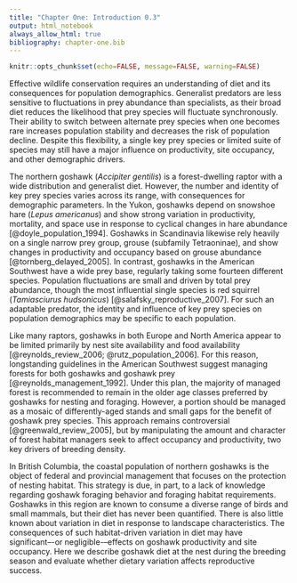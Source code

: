 ```yaml
---
title: "Chapter One: Introduction 0.3"
output: html_notebook
always_allow_html: true
bibliography: chapter-one.bib
---
```


```r
knitr::opts_chunk$set(echo=FALSE, message=FALSE, warning=FALSE)
```

Effective wildlife conservation requires an understanding of diet and its consequences for population demographics. Generalist predators are less sensitive to fluctuations in prey abundance than specialists, as their broad diet reduces the likelihood that prey species will fluctuate synchronously. Their ability to switch between alternate prey species when one becomes rare increases population stability and decreases the risk of population decline. Despite this flexibility, a single key prey species or limited suite of species may still have a major influence on productivity, site occupancy, and other demographic drivers.

The northern goshawk (*Accipiter gentilis*) is a forest-dwelling raptor with a wide distribution and generalist diet. However, the number and identity of key prey species varies across its range, with consequences for demographic parameters. In the Yukon, goshawks depend on snowshoe hare (*Lepus americanus*) and show strong variation in productivity, mortality, and space use in response to cyclical changes in hare abundance [@doyle_population_1994]. Goshawks in Scandinavia <!-- Fennoscandia? --> likewise rely heavily on a single narrow prey group, grouse (subfamily Tetraoninae), and show changes in productivity and occupancy based on grouse abundance [@tornberg_delayed_2005]. In contrast, goshawks in the American Southwest have a wide prey base, regularly taking some fourteen different species. Population fluctuations are small and driven by total prey abundance, though the most influential single species is red squirrel (*Tamiasciurus hudsonicus*) [@salafsky_reproductive_2007]. For such an adaptable predator, the identity and influence of key prey species on population demographics may be specific to each population.

Like many raptors, goshawks in both Europe and North America appear to be limited primarily by nest site availability and food availability [@reynolds_review_2006; @rutz_population_2006]. For this reason, longstanding guidelines in the American Southwest suggest managing forests for both goshawks and goshawk prey [@reynolds_management_1992]. Under this plan, the majority of managed forest is recommended to remain in the older age classes preferred by goshawks for nesting and foraging. However, a portion should be managed as a mosaic of differently-aged stands and small gaps for the benefit of goshawk prey species. This approach remains controversial [@greenwald_review_2005], but by manipulating the amount and character of forest habitat managers seek to affect occupancy and productivity, two key drivers of breeding density. <!-- swap this out, since this chapter no longer focuses on landscape? -->

In British Columbia, the coastal population of northern goshawks is the object of federal and provincial management that focuses on the protection of nesting habitat. This strategy is due, in part, to a lack of knowledge regarding goshawk foraging behavior and foraging habitat requirements. Goshawks in this region are known to consume a diverse range of birds and small mammals, but their diet has never been quantified. There is also little known about variation in diet in response to landscape characteristics. The consequences of such habitat-driven variation in diet may have significant–-or negligible-–effects on goshawk productivity and site occupancy. Here we describe goshawk diet at the nest during the breeding season and evaluate whether dietary variation affects reproductive success.

<!-- Here we describe goshawk diet at the nest during the breeding season. We evaluate whether landscape characteristics are correlated with variation in breeding season diet across this ecologically diverse region. Finally, we explore whether territory quality and reproductive success vary with diet and landscape characteristics. Addressing these fundamental knowledge gaps will assist in improving existing forest management strategies. -->